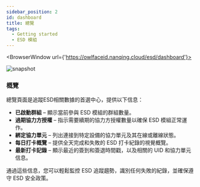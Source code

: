 ```yaml
---
sidebar_position: 2
id: dashboard
title: 總覽
tags:
  - Getting started
  - ESD 模組
---
```



<BrowserWindow url={'https://owlfaceid.nanqing.cloud/esd/dashboard'}>

![snapshot](/assets/esd/ch/dashboard.png)

</BrowserWindow>

### 概覽

總覽頁面是追蹤ESD相關數據的首選中心，提供以下信息：

- **已啟動群組** – 顯示當前參與 ESD 模組的群組數量。
- **過期協力方授權** – 指示需要續期的協力方授權數量以確保 ESD 模組正常運作。
- **綁定協力單元** – 列出連接到特定設備的協力單元及其在線或離線狀態。
- **每日打卡概覽** – 提供全天完成和失敗的 ESD 打卡紀錄的視覺概覽。
- **最新打卡記錄** – 顯示最近的簽到和簽退時間戳，以及相關的 UID 和協力單元信息。

通過這些信息，您可以輕鬆監控 ESD 追蹤趨勢，識別任何失敗的紀錄，並確保遵守 ESD 安全政策。

